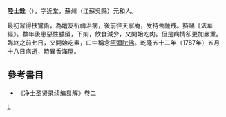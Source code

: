 '''陸士銓'''（{{bd|？||1787年||L}}），字近堂，蘇州（江蘇吳縣）元和人。

最初習得扶鸞術，為壇友祈禱治病，後前往天寧庵，受持菩薩戒。持誦《法華經》。數年後患惡性膿瘡，下痢，飲食減少，又開始吃肉。但是病情卻更加嚴重。臨終之前七日，又開始吃素，口中稱念[[阿彌陀佛|阿彌陀佛]]。乾隆五十二年（1787年）五月十八日病逝，時異香滿屋。

==參考書目==
* 《净土圣贤录续编易解》卷二

[[Category:清朝佛教人物|L]]
